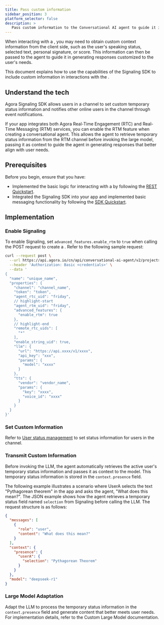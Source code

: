 ```yaml
---
title: Pass custom information
sidebar_position: 3
platform_selector: false
description: >
   Pass custom information to the Conversational AI agent to guide it in generating responses customized for the user.
---
```


When interacting with a <Vpd k="AGENT" />, you may need to obtain custom context information from the client side, such as the user's speaking status, selected text, personal signature, or score. This information can then be passed to the agent to guide it in generating responses customized to the user's needs.

This document explains how to use the capabilities of the Signaling SDK to include custom information in interactions with the <Vpd k="AGENT" />.

## Understand the tech
Agora Signaling SDK allows users in a channel to set custom temporary status information and notifies other online users in the channel through event notifications.

If your app integrates both Agora Real-Time Engagement (RTC) and Real-Time Messaging (RTM) services, you can enable the RTM feature when creating a conversational agent. This allows the agent to retrieve temporary status information from the RTM channel before invoking the large model, passing it as context to guide the agent in generating responses that better align with user needs.

## Prerequisites

Before you begin, ensure that you have:

- Implemented the basic logic for interacting with a <Vg k="AGENT" /> by following the [REST Quickstart](../get-started/quickstart).
- Integrated the Signaling SDK into your app and implemented basic messaging functionality by following the [SDK Quickstart](/signaling/get-started/sdk-quickstart).

## Implementation

### Enable Signaling

To enable Signaling, set `advanced_features.enable_rtm` to `true` when calling the POST request to create a <Vpd k="AGENT" />. Refer to the following sample request:

```bash
curl --request post \
  --url https://api.agora.io/cn/api/conversational-ai-agent/v2/projects/<your_app_id>/join \
  --header 'Authorization: Basic <credentials>' \
  --data '
{
  "name": "unique_name",
  "properties": {
    "channel": "channel_name",
    "token": "token",
    "agent_rtc_uid": "friday",
    // highlight-start
    "agent_rtm_uid": "friday",
    "advanced_features": {
      "enable_rtm": true
    },
    // highlight-end
    "remote_rtc_uids": [
      "*"
    ],
    "enable_string_uid": true,
    "llm": {
      "url": "https://api.xxxx/v1/xxxx",
      "api_key": "xxx",
      "params": {
        "model": "xxxx"
      }
    },
    "tts": {
      "vendor": "vendor_name",
      "params": {
        "key": "xxxx",
        "voice_id": "xxxx"
      }
    }
  }
}'
```

### Set Custom Information
Refer to [User status management](/signaling/core-functionality/presence#user-status-management) to set status information for users in the channel.

### Transmit Custom Information
Before invoking the LLM, the agent automatically retrieves the active user's temporary status information and passes it as context to the model. This temporary status information is stored in the `context.presence` field.

The following example illustrates a scenario where UserA selects the text "Pythagorean theorem" in the app and asks the agent, "What does this mean?". The JSON example shows how the agent retrieves a temporary status field named `selection` from Signaling before calling the LLM. The request structure is as follows:

```json
{
  "messages": [
    {
      "role": "user",
      "content": "What does this mean?"
    }
  ],
  "context": {
    "presence": {
      "userA": {
        "selection": "Pythagorean Theorem"
      }
    }
  },
  "model": "deepseek-r1"
}
```

### Large Model Adaptation

Adapt the LLM to process the temporary status information in the `context.presence` field and generate content that better meets user needs. For implementation details, refer to the Custom Large Model documentation.